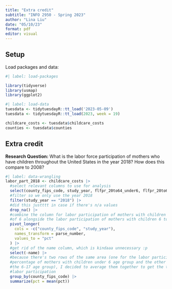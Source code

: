 ```yaml
---
title: "Extra credit"
subtitle: "INFO 2950 - Spring 2023"
author: "Lina Liu"
date: "05/10/23"
format: pdf
editor: visual
---
```


## Setup

Load packages and data:

```r
#| label: load-packages

library(tidyverse)
library(usmap)
library(ggplot2)

#| label: load-data
tuesdata <- tidytuesdayR::tt_load('2023-05-09')
tuesdata <- tidytuesdayR::tt_load(2023, week = 19)

childcare_costs <- tuesdata$childcare_costs
counties <- tuesdata$counties
```

## Extra credit

**Research Question:** What is the labor force participation of mothers who have children throughout the United States in the year 2018? How does this compare to 2008?

```r
#| label: data-wrangling
labor_part_2018 <- childcare_costs |>
  #select relevant columns to use for analysis
  select(county_fips_code, study_year, flfpr_20to64_under6, flfpr_20to64_6to17) |>
  #filter so we only use the year 2018
  filter(study_year == "2018") |>
  #did this justttt in case if there's n/a values
  drop_na() |>
  #combine the column for labor participation of mothers with children under the age
  #of 6 alongside the labor participation of mothers with children 6 to 17.
  pivot_longer(
    cols = -c("county_fips_code", "study_year"),
    names_transform = parse_number,
    values_to = "pct"
  ) |>
  #get rid of the name column, which is kindaaa unnecessary :p
  select(-name) |>
  #because there's two rows of the same area (one for the labor participation
  #percentage of mothers with children under 6 age group and the other one for
  #the 6-17 age group), I decided to average them together to get the total
  #labor participation
  group_by(county_fips_code) |>
  summarize(pct = mean(pct))
```

